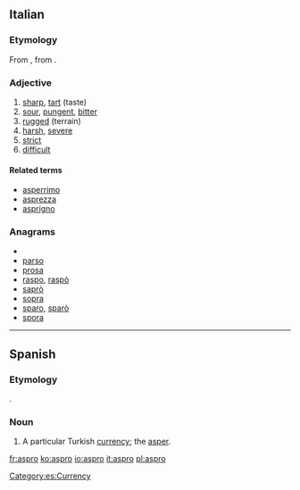 ==Italian==

===Etymology===
From {{etyl|grc|it}} {{term|ἄσπρον|tr=aspron|lang=grc}}, from {{etyl|la|it}} {{term|asper|lang=la}}.

===Adjective===
{{it-adj|aspr}}

# [[sharp]], [[tart]] (taste)
# [[sour]], [[pungent]], [[bitter]]
# [[rugged]] (terrain)
# [[harsh]], [[severe]]
# [[strict]]
# [[difficult]]

====Related terms====
*[[asperrimo]]
*[[asprezza]]
*[[asprigno]]

===Anagrams===
* {{alphagram|aoprs}}
* [[parso#Italian|parso]]
* [[prosa#Italian|prosa]]
* [[raspo#Italian|raspo]], [[raspò#Italian|raspò]]
* [[saprò#Italian|saprò]]
* [[sopra#Italian|sopra]]
* [[sparo#Italian|sparo]], [[sparò#Italian|sparò]]
* [[spora#Italian|spora]]

----

==Spanish==

===Etymology===
{{etyl|grc|es}} {{term|ἄσπρον|sc=Grek|lang=el}}.

===Noun===
{{es-noun-m}}

# A particular Turkish [[currency]]; the [[asper]].

[[Category:es:Currency]]

[[fr:aspro]]
[[ko:aspro]]
[[io:aspro]]
[[it:aspro]]
[[pl:aspro]]